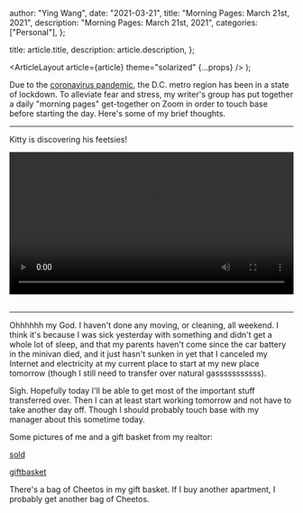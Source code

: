 
  author: "Ying Wang",
  date: "2021-03-21",
  title: "Morning Pages: March 21st, 2021",
  description: "Morning Pages: March 21st, 2021",
  categories: ["Personal"],
};

  title: article.title,
  description: article.description,
};

  <ArticleLayout article={article} theme="solarized" {...props} />
);

Due to the [coronavirus
pandemic](https://en.wikipedia.org/wiki/2019-20_coronavirus_pandemic), the D.C.
metro region has been in a state of lockdown. To alleviate fear and stress, my
writer's group has put together a daily "morning pages" get-together on Zoom in
order to touch base before starting the day. Here's some of my brief thoughts.

---

Kitty is discovering his feetsies!

<!-- https://stackoverflow.com/a/26276254 -->

<video style="width: 100%; width: -moz-available; width: -webkit-fill-available; width: fill-available; max-width: 100%;" controls>
    <source src="/video/posts/2021/03/21/morning_pages.mp4" type="video/mp4">
    Your browser does not support HTML5 video.
</video>
<br/>
<br/>

---

Ohhhhhh my God. I haven't done any moving, or cleaning, all weekend. I think
it's because I was sick yesterday with something and didn't get a whole lot of
sleep, and that my parents haven't come since the car battery in the minivan
died, and it just hasn't sunken in yet that I canceled my Internet and
electricity at my current place to start at my new place tomorrow (though I
still need to transfer over natural gasssssssssss).

Sigh. Hopefully today I'll be able to get most of the important stuff
transferred over. Then I can at least start working tomorrow and not have to
take another day off. Though I should probably touch base with my manager about
this sometime today.

Some pictures of me and a gift basket from my realtor:

[sold](/img/posts/2021/03/21/sold.jpg)

[giftbasket](/img/posts/2021/03/21/giftbasket.jpg)

There's a bag of Cheetos in my gift basket. If I buy another apartment, I
probably get another bag of Cheetos.
